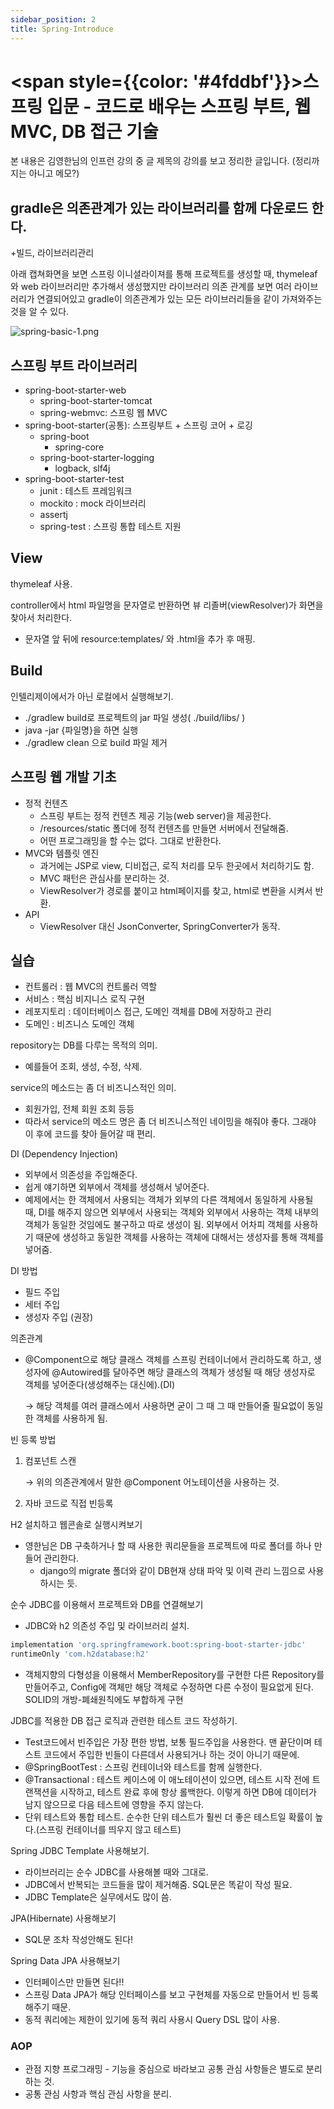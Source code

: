 ```yaml
---
sidebar_position: 2
title: Spring-Introduce
---
```


# <span style={{color: '#4fddbf'}}>스프링 입문 - 코드로 배우는 스프링 부트, 웹 MVC, DB 접근 기술</span>

본 내용은 김영한님의 인프런 강의 중 글 제목의 강의를 보고 정리한 글입니다. (정리까지는 아니고 메모?)

## gradle은 의존관계가 있는 라이브러리를 함께 다운로드 한다.

+빌드, 라이브러리관리

아래 캡쳐화면을 보면 스프링 이니셜라이져를 통해 프로젝트를 생성할 때, thymeleaf와 web 라이브러리만 추가해서 생성했지만 라이브러리 의존 관계를 보면 여러 라이브러리가 연결되어있고 gradle이 의존관계가 있는 모든 라이브러리들을 같이 가져와주는 것을 알 수 있다.

![spring-basic-1.png](image/spring-basic-1.png)

## 스프링 부트 라이브러리

- spring-boot-starter-web
    - spring-boot-starter-tomcat
    - spring-webmvc: 스프링 웹 MVC
- spring-boot-starter(공통): 스프링부트 + 스프링 코어 + 로깅
    - spring-boot
        - spring-core
    - spring-boot-starter-logging
        - logback, slf4j
- spring-boot-starter-test
    - junit : 테스트 프레임워크
    - mockito : mock 라이브러리
    - assertj
    - spring-test : 스프링 통합 테스트 지원
    

## View

thymeleaf 사용.

controller에서 html 파일명을 문자열로 반환하면 뷰 리졸버(viewResolver)가 화면을 찾아서 처리한다.

- 문자열 앞 뒤에 resource:templates/ 와 .html을 추가 후 매핑.

## Build

인텔리제이에서가 아닌 로컬에서 실행해보기.

- ./gradlew build로 프로젝트의 jar 파일 생성( ./build/libs/ )
- java -jar {파일명}을 하면 실행
- ./gradlew clean 으로 build 파일 제거

## 스프링 웹 개발 기초

- 정적 컨텐츠
    - 스프링 부트는 정적 컨텐츠 제공 기능(web server)을 제공한다.
    - /resources/static 폴더에 정적 컨텐츠를 만들면 서버에서 전달해줌.
    - 어떤 프로그래밍을 할 수는 없다. 그대로 반환한다.
- MVC와 템플릿 엔진
    - 과거에는 JSP로 view, 디비접근, 로직 처리를 모두 한곳에서 처리하기도 함.
    - MVC 패턴은 관심사를 분리하는 것.
    - ViewResolver가 경로를 붙이고 html페이지를 찾고, html로 변환을 시켜서 반환.
- API
    - ViewResolver 대신 JsonConverter, SpringConverter가 동작.
    

## 실습

- 컨트롤러 : 웹 MVC의 컨트롤러 역할
- 서비스 : 핵심 비지니스 로직 구현
- 레포지토리 : 데이터베이스 접근, 도메인 객체를 DB에 저장하고 관리
- 도메인 : 비즈니스 도메인 객체

repository는 DB를 다루는 목적의 의미.

- 예를들어 조회, 생성, 수정, 삭제.

service의 메소드는 좀 더 비즈니스적인 의미.

- 회원가입, 전체 회원 조회 등등
- 따라서 service의 메소드 명은 좀 더 비즈니스적인 네이밍을 해줘야  좋다. 그래야 이 후에 코드를 찾아 들어갈 때 편리.

DI (Dependency Injection)

- 외부에서 의존성을 주입해준다.
- 쉽게 얘기하면 외부에서 객체를 생성해서 넣어준다.
- 예제에서는 한 객체에서 사용되는 객체가 외부의 다른 객체에서 동일하게 사용될 때, DI를 해주지 않으면 외부에서 사용되는 객체와 외부에서 사용하는 객체 내부의 객체가 동일한 것임에도 불구하고 따로 생성이 됨. 외부에서 어차피 객체를 사용하기 때문에 생성하고 동일한 객체를 사용하는 객체에 대해서는 생성자를 통해 객체를 넣어줌.

DI 방법

- 필드 주입
- 세터 주입
- 생성자 주입 (권장)

의존관계

- @Component으로 해당 클래스 객체를 스프링 컨테이너에서 관리하도록 하고, 생성자에 @Autowired를 달아주면 해당 클래스의 객체가 생성될 때 해당 생성자로 객체를 넣어준다(생성해주는 대신에).(DI)
    
    → 해당 객체를 여러 클래스에서 사용하면 굳이 그 때 그 때 만들어줄 필요없이 동일한 객체를 사용하게 됨.
    

빈 등록 방법

1. 컴포넌트 스캔
    
    → 위의 의존관계에서 말한 @Component 어노테이션을 사용하는 것.
    
2. 자바 코드로 직접 빈등록

H2 설치하고 웹콘솔로 실행시켜보기

- 영한님은 DB 구축하거나 할 때 사용한 쿼리문들을 프로젝트에 따로 폴더를 하나 만들어 관리한다.
    - django의 migrate 폴더와 같이 DB현재 상태 파악 및 이력 관리 느낌으로 사용하시는 듯.

순수 JDBC를 이용해서 프로젝트와 DB를 연결해보기

- JDBC와 h2 의존성 주입 및 라이브러리 설치.

```bash
implementation 'org.springframework.boot:spring-boot-starter-jdbc'
runtimeOnly 'com.h2database:h2'
```

- 객체지향의 다형성을 이용해서 MemberRepository를 구현한 다른 Repository를 만들어주고, Config에 객체만 해당 객체로 수정하면 다른 수정이 필요없게 된다. SOLID의 개방-폐쇄원칙에도 부합하게 구현

JDBC를 적용한 DB 접근 로직과 관련한 테스트 코드 작성하기.

- Test코드에서 빈주입은 가장 편한 방법, 보통 필드주입을 사용한다. 맨 끝단이며 테스트 코드에서 주입한 빈들이 다른데서 사용되거나 하는 것이 아니기 때문에.
- @SpringBootTest : 스프링 컨테이너와 테스트를 함께 실행한다.
- @Transactional : 테스트 케이스에 이 애노테이션이 있으면, 테스트 시작 전에 트랜잭션을 시작하고,
테스트 완료 후에 항상 롤백한다. 이렇게 하면 DB에 데이터가 남지 않으므로 다음 테스트에 영향을 주지
않는다.
- 단위 테스트와 통합 테스트. 순수한 단위 테스트가 훨씬 더 좋은 테스트일 확률이 높다.(스프링 컨테이너를 띄우지 않고 테스트)

Spring JDBC Template 사용해보기.

- 라이브러리는 순수 JDBC를 사용해볼 때와 그대로.
- JDBC에서 반복되는 코드들을 많이 제거해줌. SQL문은 똑같이 작성 필요.
- JDBC Template은 실무에서도 많이 씀.

JPA(Hibernate) 사용해보기

- SQL문 조차 작성안해도 된다!

Spring Data JPA 사용해보기

- 인터페이스만 만들면 된다!!
- 스프링 Data JPA가 해당 인터페이스를 보고 구현체를 자동으로 만들어서 빈 등록해주기 때문.
- 동적 쿼리에는 제한이 있기에 동적 쿼리 사용시 Query DSL 많이 사용.

### AOP

- 관점 지향 프로그래밍 - 기능을 중심으로 바라보고 공통 관심 사항들은 별도로 분리하는 것.
- 공통 관심 사항과 핵심 관심 사항을 분리.